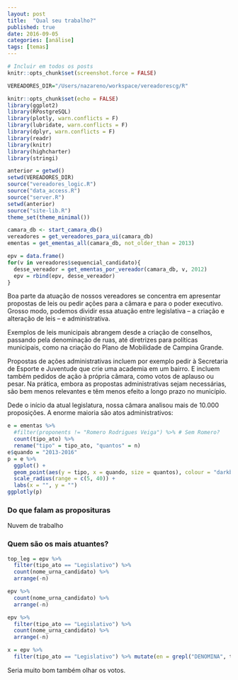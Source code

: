 ```yaml
---
layout: post
title:  "Qual seu trabalho?"
published: true
date: 2016-09-05
categories: [análise]
tags: [temas]
---
```


```r
# Incluir em todos os posts
knitr::opts_chunk$set(screenshot.force = FALSE)
```


```r
VEREADORES_DIR="/Users/nazareno/workspace/vereadorescg/R"

knitr::opts_chunk$set(echo = FALSE) 
library(ggplot2)
library(RPostgreSQL)
library(plotly, warn.conflicts = F)
library(lubridate, warn.conflicts = F)
library(dplyr, warn.conflicts = F)
library(readr)
library(knitr)
library(highcharter)
library(stringi)

anterior = getwd()
setwd(VEREADORES_DIR)
source("vereadores_logic.R")
source("data_access.R")
source("server.R")
setwd(anterior) 
source("site-lib.R")
theme_set(theme_minimal())

camara_db <- start_camara_db()
vereadores = get_vereadores_para_ui(camara_db)
ementas = get_ementas_all(camara_db, not_older_than = 2013)

epv = data.frame()
for(v in vereadores$sequencial_candidato){
  desse_vereador = get_ementas_por_vereador(camara_db, v, 2012)
  epv = rbind(epv, desse_vereador)
}
```

Boa parte da atuação de nossos vereadores se concentra em apresentar propostas de leis ou pedir ações para a câmara e para o poder executivo. Grosso modo, podemos dividir essa atuação entre legislativa -- a criação e alteração de leis -- e administrativa. 

Exemplos de leis municipais abrangem desde a criação de conselhos, passando pela denominação de ruas, até diretrizes para políticas municipais, como na criação do Plano de Mobilidade de Campina Grande.

Propostas de ações administrativas incluem por exemplo pedir à Secretaria de Esporte e Juventude que crie uma academia em um bairro. E incluem também pedidos de ação à própria câmara, como votos de aplauso ou pesar. Na prática, embora as propostas administrativas sejam necessárias, são bem menos relevantes e têm menos efeito a longo prazo no município.

Dede o início da atual legislatura, nossa câmara analisou mais de 10.000 proposições. A enorme maioria são atos administrativos: 

```r
e = ementas %>% 
  #filter(proponents != "Romero Rodrigues Veiga") %>% # Sem Romero?
  count(tipo_ato) %>% 
  rename("tipo" = tipo_ato, "quantos" = n)
e$quando = "2013-2016"
p = e %>% 
  ggplot() + 
  geom_point(aes(y = tipo, x = quando, size = quantos), colour = "darkblue", alpha = .8) + 
  scale_radius(range = c(5, 40)) + 
  labs(x = "", y = "")
ggplotly(p)

```

### Do que falam as proposituras

Nuvem de trabalho

### Quem são os mais atuantes?

```r
top_leg = epv %>%
  filter(tipo_ato == "Legislativo") %>% 
  count(nome_urna_candidato) %>% 
  arrange(-n)
```



```r
epv %>%
  count(nome_urna_candidato) %>% 
  arrange(-n)

epv %>%
  filter(tipo_ato == "Legislativo") %>% 
  count(nome_urna_candidato) %>% 
  arrange(-n)

x = epv %>%
  filter(tipo_ato == "Legislativo") %>% mutate(en = grepl("DENOMINA", title) )
``` 


Seria muito bom também olhar os votos. 
